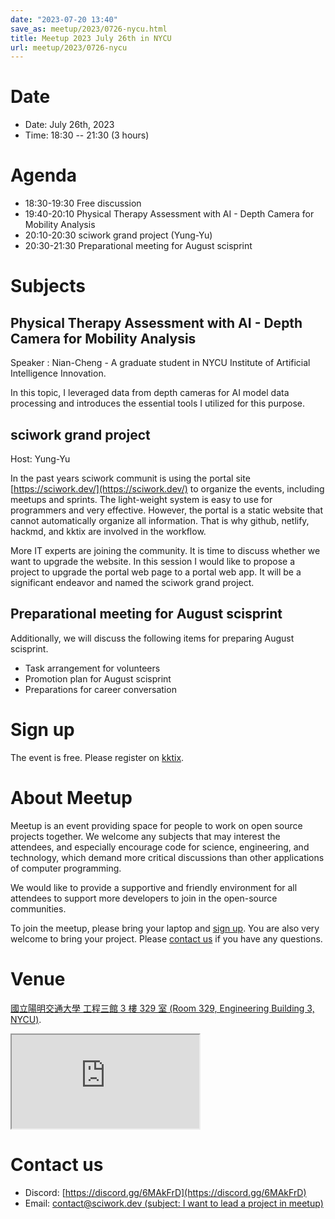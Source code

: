 ```yaml
---
date: "2023-07-20 13:40"
save_as: meetup/2023/0726-nycu.html
title: Meetup 2023 July 26th in NYCU
url: meetup/2023/0726-nycu
---
```


# Date

- Date: July 26th, 2023
- Time: 18:30 \-- 21:30 (3 hours)

# Agenda

- 18:30-19:30 Free discussion
- 19:40-20:10 Physical Therapy Assessment with AI - Depth Camera for
  Mobility Analysis
- 20:10-20:30 sciwork grand project (Yung-Yu)
- 20:30-21:30 Preparational meeting for August scisprint

# Subjects

## Physical Therapy Assessment with AI - Depth Camera for Mobility Analysis

Speaker : Nian-Cheng - A graduate student in NYCU Institute of
Artificial Intelligence Innovation.

In this topic, I leveraged data from depth cameras for AI model data
processing and introduces the essential tools I utilized for this
purpose.

## sciwork grand project

Host: Yung-Yu

In the past years sciwork communit is using the portal site
[https://sciwork.dev/](https://sciwork.dev/) to organize the events, including meetups and
sprints. The light-weight system is easy to use for programmers and very
effective. However, the portal is a static website that cannot
automatically organize all information. That is why github, netlify,
hackmd, and kktix are involved in the workflow.

More IT experts are joining the community. It is time to discuss whether
we want to upgrade the website. In this session I would like to propose
a project to upgrade the portal web page to a portal web app. It will be
a significant endeavor and named the sciwork grand project.

## Preparational meeting for August scisprint

Additionally, we will discuss the following items for preparing August
scisprint.

- Task arrangement for volunteers
- Promotion plan for August scisprint
- Preparations for career conversation

# Sign up

The event is free. Please register on
[kktix](https://sciwork.kktix.cc/events/meetup-20230726).

# About Meetup

Meetup is an event providing space for people to work on open source
projects together. We welcome any subjects that may interest the
attendees, and especially encourage code for science, engineering, and
technology, which demand more critical discussions than other
applications of computer programming.

We would like to provide a supportive and friendly environment for all
attendees to support more developers to join in the open-source
communities.

To join the meetup, please bring your laptop and [sign up](#sign-up).
You are also very welcome to bring your project. Please [contact
us](#contact-us) if you have any questions.

# Venue

[國立陽明交通大學 工程三館 3 樓 329 室 (Room 329, Engineering Building
3, NYCU)](https://goo.gl/maps/TgDYwohB3CBmQgww9).

<div
  style={{
    overflow: "hidden",
    paddingBottom: "56.25%",
    position: "relative",
    height: 0,
  }}
>
  <iframe
    src="https://www.google.com/maps/embed?pb=!1m18!1m12!1m3!1d905.5596639949631!2d120.99673777209487!3d24.787280157478236!2m3!1f0!2f0!3f0!3m2!1i1024!2i768!4f13.1!3m3!1m2!1s0x3468360f96adabd7%3A0xedfd1ba0fa6c6bf7!2z5ZyL56uL6Zm95piO5Lqk6YCa5aSn5a24IOW3peeoi-S4iemkqA!5e0!3m2!1szh-TW!2stw!4v1678519228058!5m2!1szh-TW!2stw"
    style={{
      left: 0,
      top: 0,
      height: "100%",
      width: "100%",
      position: "absolute",
      border: 0,
    }}
    allowfullscreen=""
    loading="lazy"
    referrerpolicy="no-referrer-when-downgrade"
  ></iframe>
</div>

# Contact us

- Discord: [https://discord.gg/6MAkFrD](https://discord.gg/6MAkFrD)
- Email: [contact@sciwork.dev (subject: I want to lead a project in
  meetup)](mailto:contact@sciwork.dev?subject=[sciwork]%20I%20want%20to%20lead%20a%20project%20in%20scisprint)
